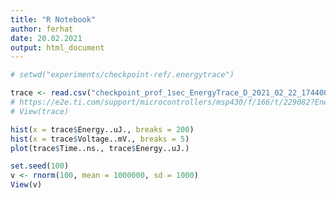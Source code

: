 ```yaml
---
title: "R Notebook"
author: ferhat
date: 20.02.2021
output: html_document
---
```



```r
# setwd("experiments/checkpoint-ref/.energytrace")

trace <- read.csv("checkpoint_prof_1sec_EnergyTrace_D_2021_02_22_174400.csv")
# https://e2e.ti.com/support/microcontrollers/msp430/f/166/t/229082?Energy-Per-CPU-cycle
# View(trace)

hist(x = trace$Energy..uJ., breaks = 200)
hist(x = trace$Voltage..mV., breaks = 5)
plot(trace$Time..ns., trace$Energy..uJ.)

set.seed(100)
v <- rnorm(100, mean = 1000000, sd = 1000)
View(v)
```